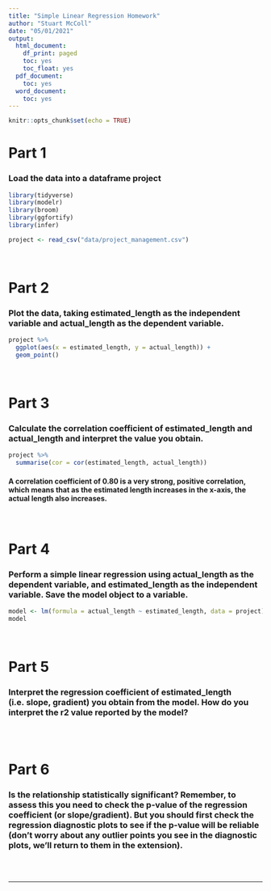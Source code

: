 ```yaml
---
title: "Simple Linear Regression Homework"
author: "Stuart McColl"
date: "05/01/2021"
output:
  html_document:
    df_print: paged
    toc: yes
    toc_float: yes
  pdf_document:
    toc: yes
  word_document:
    toc: yes
---
```


```r
knitr::opts_chunk$set(echo = TRUE)
```


# Part 1

### Load the data into a dataframe project

```r

library(tidyverse)
library(modelr)
library(broom)
library(ggfortify)
library(infer)

project <- read_csv("data/project_management.csv")

```

<br>

# Part 2

### Plot the data, taking estimated_length as the independent variable and actual_length as the dependent variable.

```r

project %>% 
  ggplot(aes(x = estimated_length, y = actual_length)) +
  geom_point()

```

<br>

# Part 3

### Calculate the correlation coefficient of estimated_length and actual_length and interpret the value you obtain.

```r

project %>% 
  summarise(cor = cor(estimated_length, actual_length))

```

#### A correlation coefficient of 0.80 is a very strong, positive correlation, which means that as the estimated length increases in the x-axis, the actual length also increases.

<br>

# Part 4 

### Perform a simple linear regression using actual_length as the dependent variable, and estimated_length as the independent variable. Save the model object to a variable.

```r

model <- lm(formula = actual_length ~ estimated_length, data = project)
model

```

<br>

# Part 5

### Interpret the regression coefficient of estimated_length (i.e. slope, gradient) you obtain from the model. How do you interpret the r2 value reported by the model?

```r



```


<br>

# Part 6

### Is the relationship statistically significant? Remember, to assess this you need to check the p-value of the regression coefficient (or slope/gradient). But you should first check the regression diagnostic plots to see if the p-value will be reliable (don’t worry about any outlier points you see in the diagnostic plots, we’ll return to them in the extension).

```r



```

<br>
<hr>
















